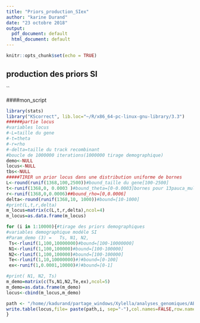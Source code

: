 ```yaml
---
title: "Priors_production_SIex"
author: "karine Durand"
date: "23 octobre 2018"
output:
  pdf_document: default
  html_document: default
---
```


```r
knitr::opts_chunk$set(echo = TRUE)
```


## production des priors SI

``

####mon_script
```r
library(stats)
library("KScorrect", lib.loc="~/R/x86_64-pc-linux-gnu-library/3.3")
######partie locus 
#variables locus
#-L=taille du gene
#-t=theta
#-r=rho
#-delta=taille du track recombinant
#boucle de 1000000 iterations(1000000 tirage demographique)
demo<-NULL
locus<-NULL
tbs<-NULL
#####TIRER un prior locus dans une distribution uniforme de bornes 
L<-round(runif(1368,100,2500))#bound_taille du gene[100-2500]
t<-runif(1368,0, 0.0003 )#bound_theta=[0-0.0003]bornes pour 13pauca_multiplex
r<-runif(1368,0,0.0006)##bound_rho=[0,0.0006]
delta<-round(runif(1368,10, 1000))#bound=[10-1000]
#print(L,t,r,delta)
m_locus=matrix(c(L,t,r,delta),ncol=4)
m_locus=as.data.frame(m_locus)

for (i in 1:10000){#tirage des priors demographiques
#variables demographique modéle SI
#Param_demo (3) =   Ts, N1, N2,
 Ts<-rlunif(1,100,10000000)#bound=[100-10000000]
 N1<-rlunif(1,100,100000)#bound=[100-100000]
 N2<-rlunif(1,100,100000)#bound=[100-100000]
 Te<-rlunif(1,10,10000000)#)#bound=[0-100]
 ex<-runif(1,0.0001,10000)#)#bound=[0-1]

#print( N1, N2, Ts)
m_demo=matrix(c(Ts,N1,N2,Te,ex),ncol=5)
m_demo=as.data.frame(m_demo)
locus<-cbind(m_locus,m_demo)

path <- "/home//kadurand/partage_windows/Xylella/analyses_genomiques/ABC/fastSimBac_linux/Priors_SIex_10000/locus" 
write.table(locus,file= paste(path,i, sep="-"),col.names=FALSE,row.names =FALSE)
}
```

